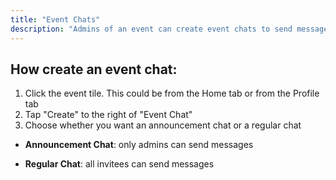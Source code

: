 ```yaml
---
title: "Event Chats"
description: "Admins of an event can create event chats to send messages to all invitees"
---
```


## How create an event chat:

1. Click the event tile. This could be from the Home tab or from the Profile tab
2. Tap "Create" to the right of "Event Chat"
3. Choose whether you want an announcement chat or a regular chat

- **Announcement Chat**: only admins can send messages


- **Regular Chat**: all invitees can send messages